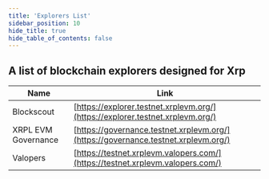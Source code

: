 ```yaml
---
title: 'Explorers List'
sidebar_position: 10
hide_title: true
hide_table_of_contents: false
---
```



<PageTitle iconUrl="img/xrp-icon.svg" title="Xrp Explorers List" />

## A list of blockchain explorers designed for Xrp

| Name             | Link |
| ---------------- | ---- |
| Blockscout | [https://explorer.testnet.xrplevm.org/](https://explorer.testnet.xrplevm.org/) |
| XRPL EVM Governance | [https://governance.testnet.xrplevm.org/](https://governance.testnet.xrplevm.org/) |
| Valopers | [https://testnet.xrplevm.valopers.com/](https://testnet.xrplevm.valopers.com/) |
